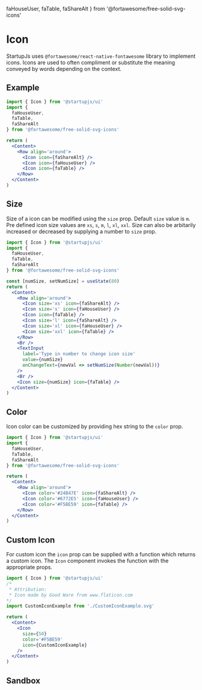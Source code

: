   faHouseUser,
  faTable,
  faShareAlt
} from '@fortawesome/free-solid-svg-icons'


# Icon

StartupJs uses `@fortawesome/react-native-fontawesome` library to implement icons. Icons are used to often compliment or substitute the meaning conveyed by words depending on the context.

## Example

```jsx
import { Icon } from '@startupjs/ui'
import {
  faHouseUser,
  faTable,
  faShareAlt
} from '@fortawesome/free-solid-svg-icons'
```

```jsx example
return (
  <Content>
    <Row align='around'>
      <Icon icon={faShareAlt} />
      <Icon icon={faHouseUser} />
      <Icon icon={faTable} />
    </Row>
  </Content>
)
```

## Size

Size of a icon can be modified using the `size` prop. Default `size` value is `m`. Pre defined icon size values are `xs`, `s`, `m`, `l`, `xl`, `xxl`. Size can also be arbitarily increased or decreased by supplying a number to `size` prop.

```jsx
import { Icon } from '@startupjs/ui'
import {
  faHouseUser,
  faTable,
  faShareAlt
} from '@fortawesome/free-solid-svg-icons'
```

```jsx example
const [numSize, setNumSize] = useState(80)
return (
  <Content>
    <Row align='around'>
      <Icon size='xs' icon={faShareAlt} />
      <Icon size='s' icon={faHouseUser} />
      <Icon icon={faTable} />
      <Icon size='l' icon={faShareAlt} />
      <Icon size='xl' icon={faHouseUser} />
      <Icon size='xxl' icon={faTable} />
    </Row>
    <Br />
    <TextInput
      label='Type in number to change icon size'
      value={numSize}
      onChangeText={newVal => setNumSize(Number(newVal))}
    />
    <Br />
    <Icon size={numSize} icon={faTable} />
  </Content>
)
```

## Color

Icon color can be customized by providing hex string to the `color` prop.

```jsx
import { Icon } from '@startupjs/ui'
import {
  faHouseUser,
  faTable,
  faShareAlt
} from '@fortawesome/free-solid-svg-icons'
```

```jsx example
return (
  <Content>
    <Row align='around'>
      <Icon color='#24B47E' icon={faShareAlt} />
      <Icon color='#6772E5' icon={faHouseUser} />
      <Icon color='#F5BE59' icon={faTable} />
    </Row>
  </Content>
)
```

## Custom Icon

For custom icon the `icon` prop can be supplied with a function which returns a custom icon. The `Icon` component invokes the function with the appropriate props.

```jsx
import { Icon } from '@startupjs/ui'
/*
 * Attribution:
 * Icon made by Good Ware from www.flaticon.com
*/
import CustomIconExample from './CustomIconExample.svg'
```

```jsx example
return (
  <Content>
    <Icon
      size={50}
      color='#F5BE59'
      icon={CustomIconExample} 
    />
  </Content>
)
```


## Sandbox

<Sandbox Component={Icon} />